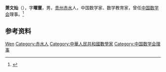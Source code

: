 '''萧文灿'''（{{bd|1897年||1963年|}}），字'''曜寰'''，男，[[贵州|贵州]][[赤水县|赤水]]人，中国数学家、数学教育家，曾任[[中国数学会|中国数学会]]理事。<ref>{{Cite book|title=贵州百科全书|author=孙淦, 庹文升, 何仁仲主编|publisher=中国大百科全书出版社|year=2005|isbn=9787500074069|location=贵阳|pages=}}</ref>

== 参考资料 ==
{{reflist}}

{{中国人物小作品}}
{{Navboxes
| title  = 萧文灿在[[中国数学会|中国数学会]]的职务
| list1  =
{{中国数学会第一届理事会}}
}}

{{Authority control}}
{{DEFAULTSORT:Xiao萧}}
[[Category:萧姓|Wen]]
[[Category:赤水人|Category:赤水人]]
[[Category:中華人民共和國數學家|Category:中華人民共和國數學家]]
[[Category:中国数学会理事|Category:中国数学会理事]]